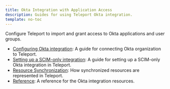 ```yaml
---
title: Okta Integration with Application Access
description: Guides for using Teleport Okta integration.
template: no-toc
---
```


Configure Teleport to import and grant access to Okta applications and user groups.

- [Configuring Okta integration](hosted-guide.mdx): A guide for connecting Okta organization to Teleport.
- [Setting up a SCIM-only integration](scim-only.mdx): A guide for setting up a SCIM-only Okta integration in Teleport.
- [Resource Synchronization](sync-scim.mdx): How synchronized resources are represented in Teleport.
- [Reference](../../../reference/agent-services/okta.mdx): A reference for the Okta integration resources.
